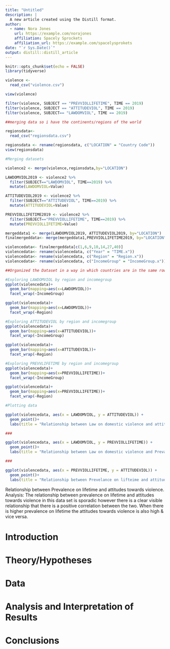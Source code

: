 ```yaml
---
title: "Untitled"
description: |
  A new article created using the Distill format.
author:
  - name: Nora Jones 
    url: https://example.com/norajones
    affiliation: Spacely Sprockets
    affiliation_url: https://example.com/spacelysprokets
date: "`r Sys.Date()`"
output: distill::distill_article
---
```


```r
knitr::opts_chunk$set(echo = FALSE)
library(tidyverse)
```

```r
violence <- 
  read_csv("violence.csv")

view(violence)

filter(violence, SUBJECT == "PREVVIOLLIFETIME", TIME == 2019)
filter(violence, SUBJECT == "ATTITUDEVIOL", TIME == 2019)
filter(violence, SUBJECT== "LAWDOMVIOL", TIME == 2019)

##merging data so i have the continents/regions of the world

regionsdata<-
  read_csv("regionsdata.csv")

regionsdata <- rename(regionsdata, c("LOCATION" = "Country Code"))
view(regionsdata)

#Merging datasets

violence2 <- merge(violence,regionsdata,by="LOCATION")

LAWDOMVIOL2019 <- violence2 %>% 
  filter(SUBJECT=="LAWDOMVIOL", TIME==2019) %>% 
  mutate(LAWDOMVIOL=Value)

ATTITUDEVIOL2019 <- violence2 %>% 
  filter(SUBJECT=="ATTITUDEVIOL", TIME==2019) %>% 
  mutate(ATTITUDEVIOL=Value)

PREVVIOLLIFETIME2019 <- violence2 %>% 
  filter(SUBJECT=="PREVVIOLLIFETIME", TIME==2019) %>% 
  mutate(PREVVIOLLIFETIME=Value)

mergeddata1 <- merge(LAWDOMVIOL2019, ATTITUDEVIOL2019, by="LOCATION")
finalmergeddata<- merge(mergeddata1,PREVVIOLLIFETIME2019, by="LOCATION" )

violencedata<- finalmergeddata[c(1,6,9,10,14,27,40)]
violencedata<- rename(violencedata, c("Year" = "TIME.x"))
violencedata<- rename(violencedata, c("Region" = "Region.x"))
violencedata<- rename(violencedata, c("IncomeGroup" = "IncomeGroup.x"))

##Organized the Dataset in a way in which countries are in the same row

#Exploring LAWDOMVIOL by region and incomegroup
ggplot(violencedata)+
  geom_bar(mapping=aes(x=LAWDOMVIOL))+
  facet_wrap(~IncomeGroup)

ggplot(violencedata)+
  geom_bar(mapping=aes(x=LAWDOMVIOL))+
  facet_wrap(~Region)

#Exploring ATTITUDEVIOL by region and incomegroup
ggplot(violencedata)+
  geom_bar(mapping=aes(x=ATTITUDEVIOL))+
  facet_wrap(~IncomeGroup)

ggplot(violencedata)+
  geom_bar(mapping=aes(x=ATTITUDEVIOL))+
  facet_wrap(~Region)

#Exploring PREVVLIFETIME by region and incomegroup
ggplot(violencedata)+
  geom_bar(mapping=aes(x=PREVVIOLLIFETIME))+
  facet_wrap(~IncomeGroup)

ggplot(violencedata)+
  geom_bar(mapping=aes(x=PREVVIOLLIFETIME))+
  facet_wrap(~Region)


```

```r
#Plotting data 

ggplot(violencedata, aes(x = LAWDOMVIOL, y = ATTITUDEVIOL)) +
  geom_point()+
  labs(title = "Relationship between Law on domestic violence and attitudes towards violence", x = "Law on domestic violence", y = "attitudes towards violence")

###

ggplot(violencedata, aes(x = LAWDOMVIOL, y = PREVVIOLLIFETIME)) +
  geom_point()+
  labs(title = "Relationship between Law on domestic violence and Prevalance in Lifetime", x = "Law on domestic violence", y = "Prevalance in lifetime")

###

ggplot(violencedata, aes(x = PREVVIOLLIFETIME, y = ATTITUDEVIOL)) +
  geom_point()+
  labs(title = "Relationship between Prevelance on lifteime and attitudes towards violence", x = "Prevalance on lifetime", y = "attitudes towards violence")
```
Relationship between Prevalence on lifetime and attitudes towards violence. Analysis: The relationship between prevalence on lifetime and attitudes towards violence in this data set is sporadic however there is a clear visible relationship that there is a positive correlation between the two. When there is higher prevalence on lifetime the attitudes towards violence is also high & vice versa. 

# Introduction

# Theory/Hypotheses

# Data

# Analysis and Interpretation of Results

# Conclusions





